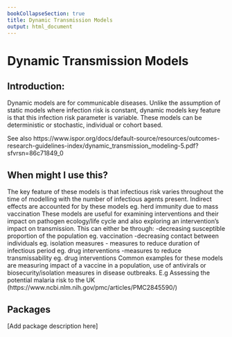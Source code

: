```yaml
---
bookCollapseSection: true
title: Dynamic Transmission Models
output: html_document
---
```


# Dynamic Transmission Models

## Introduction:
Dynamic models are for communicable diseases. Unlike the assumption of static models where infection risk is constant, dynamic models key feature is that this infection risk parameter is variable. These models can be deterministic or stochastic, individual or cohort based. 

See also https://www.ispor.org/docs/default-source/resources/outcomes-research-guidelines-index/dynamic_transmission_modeling-5.pdf?sfvrsn=86c71849_0


## When might I use this?
The key feature of these models is that infectious risk varies throughout the time of modelling with the number of infectious agents present. 
Indirect effects are accounted for by these models eg. herd immunity due to mass vaccination
These models are useful for examining interventions and their impact on pathogen ecology/life cycle and also exploring an intervention’s impact on transmission. This can either be through:
-decreasing susceptible proportion of the population eg. vaccination
-decreasing contact between individuals eg. isolation measures
- measures to reduce duration of infectious period  eg. drug interventions
-measures to reduce transmissability eg. drug interventions
Common examples for these models are measuring impact of a vaccine in a population, use of antivirals or biosecurity/isolation measures in disease outbreaks.
E.g Assessing the potential malaria risk to the UK (https://www.ncbi.nlm.nih.gov/pmc/articles/PMC2845590/) 

## Packages
[Add package description here]